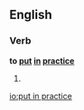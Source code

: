 ==English==

===Verb===
'''to [[put]] [[in]] [[practice]]'''

# {{alternative spelling of|put into practice}}

[[io:put in practice]]